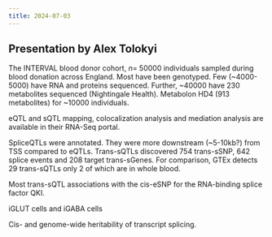 ```yaml
---
title: 2024-07-03
---
```


## Presentation by Alex Tolokyi

The INTERVAL blood donor cohort, $n=~50000$
individuals sampled during blood donation across England.
Most have been genotyped. 
Few (~4000-5000) have RNA and proteins sequenced.
Further, ~40000 have 230 metabolites sequenced
(Nightingale Health). Metabolon HD4 (913 metabolites)
for ~10000 individuals.

eQTL and sQTL mapping, colocalization analysis and
mediation analysis are available in their RNA-Seq portal.

SpliceQTLs were annotated. They were more downstream (~5-10kb?) from TSS compared to eQTLs.
Trans-sQTLs discovered 754 trans-sSNP, 642 splice events and 208 target trans-sGenes.
For comparison, GTEx detects 29 trans-sQTLs only 2 of which are in whole blood.

Most trans-sQTL associations with the cis-eSNP for the RNA-binding splice factor QKI.

iGLUT cells and iGABA cells

Cis- and genome-wide heritability of transcript splicing.
